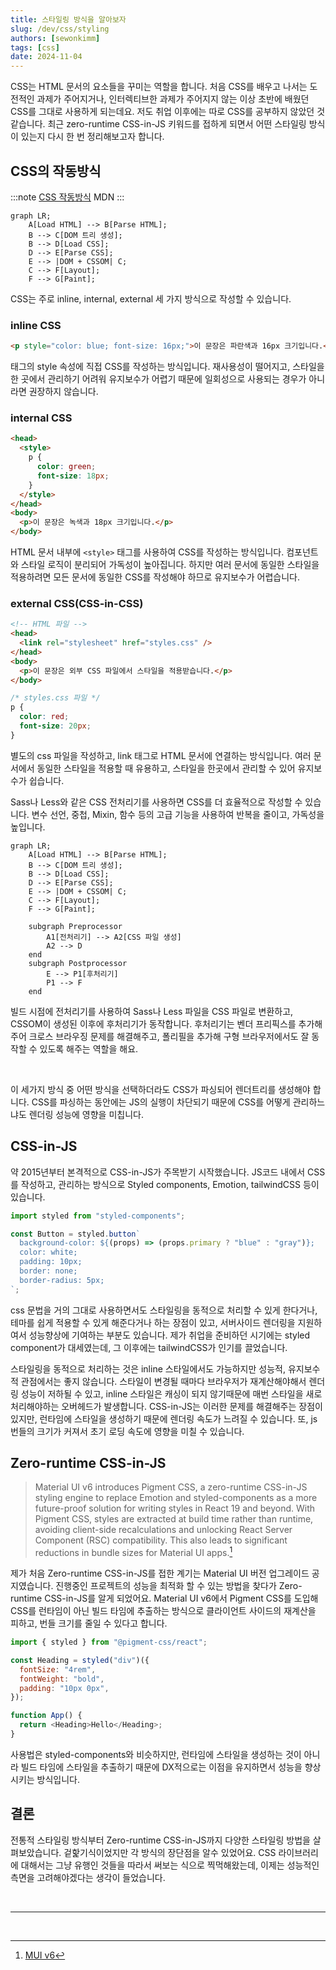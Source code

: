 ```yaml
---
title: 스타일링 방식을 알아보자
slug: /dev/css/styling
authors: [sewonkimm]
tags: [css]
date: 2024-11-04
---
```



CSS는 HTML 문서의 요소들을 꾸미는 역할을 합니다.
처음 CSS를 배우고 나서는 도전적인 과제가 주어지거나, 인터렉티브한 과제가 주어지지 않는 이상 초반에 배웠던 CSS를 그대로 사용하게 되는데요.
저도 취업 이후에는 따로 CSS를 공부하지 않았던 것 같습니다.
최근 zero-runtime CSS-in-JS 키워드를 접하게 되면서 어떤 스타일링 방식이 있는지 다시 한 번 정리해보고자 합니다.

## CSS의 작동방식

:::note
[CSS 작동방식](https://developer.mozilla.org/ko/docs/Learn/CSS/First_steps/How_CSS_works) MDN
:::

```mermaid
graph LR;
    A[Load HTML] --> B[Parse HTML];
    B --> C[DOM 트리 생성];
    B --> D[Load CSS];
    D --> E[Parse CSS];
    E --> |DOM + CSSOM| C;
    C --> F[Layout];
    F --> G[Paint];
```

<!--truncate-->

CSS는 주로 inline, internal, external 세 가지 방식으로 작성할 수 있습니다.

### inline CSS

```html
<p style="color: blue; font-size: 16px;">이 문장은 파란색과 16px 크기입니다.</p>
```

태그의 style 속성에 직접 CSS를 작성하는 방식입니다.
재사용성이 떨어지고, 스타일을 한 곳에서 관리하기 어려워 유지보수가 어렵기 때문에 일회성으로 사용되는 경우가 아니라면 권장하지 않습니다.

### internal CSS

```html
<head>
  <style>
    p {
      color: green;
      font-size: 18px;
    }
  </style>
</head>
<body>
  <p>이 문장은 녹색과 18px 크기입니다.</p>
</body>
```

HTML 문서 내부에 `<style>` 태그를 사용하여 CSS를 작성하는 방식입니다.
컴포넌트와 스타일 로직이 분리되어 가독성이 높아집니다.
하지만 여러 문서에 동일한 스타일을 적용하려면 모든 문서에 동일한 CSS를 작성해야 하므로 유지보수가 어렵습니다.

### external CSS(CSS-in-CSS)

```html
<!-- HTML 파일 -->
<head>
  <link rel="stylesheet" href="styles.css" />
</head>
<body>
  <p>이 문장은 외부 CSS 파일에서 스타일을 적용받습니다.</p>
</body>
```

```css
/* styles.css 파일 */
p {
  color: red;
  font-size: 20px;
}
```

별도의 css 파일을 작성하고, link 태그로 HTML 문서에 연결하는 방식입니다.
여러 문서에서 동일한 스타일을 적용할 때 유용하고, 스타일을 한곳에서 관리할 수 있어 유지보수가 쉽습니다.

Sass나 Less와 같은 CSS 전처리기를 사용하면 CSS를 더 효율적으로 작성할 수 있습니다.
변수 선언, 중첩, Mixin, 함수 등의 고급 기능을 사용하여 반복을 줄이고, 가독성을 높입니다.

```mermaid
graph LR;
    A[Load HTML] --> B[Parse HTML];
    B --> C[DOM 트리 생성];
    B --> D[Load CSS];
    D --> E[Parse CSS];
    E --> |DOM + CSSOM| C;
    C --> F[Layout];
    F --> G[Paint];

    subgraph Preprocessor
        A1[전처리기] --> A2[CSS 파일 생성]
        A2 --> D
    end
    subgraph Postprocessor
        E --> P1[후처리기]
        P1 --> F
    end

```

빌드 시점에 전처리기를 사용하여 Sass나 Less 파일을 CSS 파일로 변환하고, CSSOM이 생성된 이후에 후처리기가 동작합니다.
후처리기는 벤더 프리픽스를 추가해주어 크로스 브라우징 문제를 해결해주고, 폴리필을 추가해 구형 브라우저에서도 잘 동작할 수 있도록 해주는 역할을 해요.

<br />

이 세가지 방식 중 어떤 방식을 선택하더라도 CSS가 파싱되어 렌더트리를 생성해야 합니다.
CSS를 파싱하는 동안에는 JS의 실행이 차단되기 때문에 CSS를 어떻게 관리하느냐도 렌더링 성능에 영향을 미칩니다.

## CSS-in-JS

약 2015년부터 본격적으로 CSS-in-JS가 주목받기 시작했습니다.
JS코드 내에서 CSS를 작성하고, 관리하는 방식으로 Styled components, Emotion, tailwindCSS 등이 있습니다.

```js
import styled from "styled-components";

const Button = styled.button`
  background-color: ${(props) => (props.primary ? "blue" : "gray")};
  color: white;
  padding: 10px;
  border: none;
  border-radius: 5px;
`;
```

css 문법을 거의 그대로 사용하면서도 스타일링을 동적으로 처리할 수 있게 한다거나, 테마를 쉽게 적용할 수 있게 해준다거나 하는 장점이 있고, 서버사이드 렌더링을 지원하여서 성능향상에 기여하는 부분도 있습니다.
제가 취업을 준비하던 시기에는 styled component가 대세였는데, 그 이후에는 tailwindCSS가 인기를 끌었습니다.

<ImageLayout src={cssInJs} description="출처 https://2023.stateofcss.com" />

스타일링을 동적으로 처리하는 것은 inline 스타일에서도 가능하지만 성능적, 유지보수적 관점에서는 좋지 않습니다.
스타일이 변경될 때마다 브라우저가 재계산해야해서 렌더링 성능이 저하될 수 있고, inline 스타일은 캐싱이 되지 않기때문에 매번 스타일을 새로 처리해야하는 오버헤드가 발생합니다.
CSS-in-JS는 이러한 문제를 해결해주는 장점이 있지만, 런타임에 스타일을 생성하기 때문에 렌더링 속도가 느려질 수 있습니다.
또, js 번들의 크기가 커져서 초기 로딩 속도에 영향을 미칠 수 있습니다.

## Zero-runtime CSS-in-JS

> Material UI v6 introduces Pigment CSS, a zero-runtime CSS-in-JS styling engine to replace Emotion and styled-components as a more future-proof solution for writing styles in React 19 and beyond. With Pigment CSS, styles are extracted at build time rather than runtime, avoiding client-side recalculations and unlocking React Server Component (RSC) compatibility. This also leads to significant reductions in bundle sizes for Material UI apps.[^1]

제가 처음 Zero-runtime CSS-in-JS를 접한 계기는 Material UI 버전 업그레이드 공지였습니다.
진행중인 프로젝트의 성능을 최적화 할 수 있는 방법을 찾다가 Zero-runtime CSS-in-JS를 알게 되었어요.
Material UI v6에서 Pigment CSS를 도입해 CSS를 런타임이 아닌 빌드 타임에 추출하는 방식으로 클라이언트 사이드의 재계산을 피하고, 번들 크기를 줄일 수 있다고 합니다.

```js
import { styled } from "@pigment-css/react";

const Heading = styled("div")({
  fontSize: "4rem",
  fontWeight: "bold",
  padding: "10px 0px",
});

function App() {
  return <Heading>Hello</Heading>;
}
```

사용법은 styled-components와 비슷하지만, 런타임에 스타일을 생성하는 것이 아니라 빌드 타임에 스타일을 추출하기 때문에 DX적으로는 이점을 유지하면서 성능을 향상시키는 방식입니다.

## 결론

전통적 스타일링 방식부터 Zero-runtime CSS-in-JS까지 다양한 스타일링 방법을 살펴보았습니다.
겉핥기식이었지만 각 방식의 장단점을 알수 있었어요.
CSS 라이브러리에 대해서는 그냥 유행인 것들을 따라서 써보는 식으로 찍먹해왔는데, 이제는 성능적인 측면을 고려해야겠다는 생각이 들었습니다.

<br />

---

<br />

[^1]: [MUI v6](https://mui.com/material-ui/migration/upgrade-to-v6/#why-you-should-upgrade-to-material-ui-v6)
